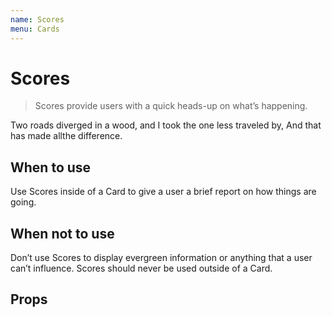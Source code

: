 ```yaml
---
name: Scores
menu: Cards
---
```



# Scores

> Scores provide users with a quick heads-up on what’s happening.

<Playground>
	<Card>
		<CardHeader title="Value of future appointments" />
		<CardBody>
			<p>
				Two roads diverged in a wood, and I took the one less traveled by, And
				that has made allthe difference.
			</p>
			<Scores
				scores={[
					{
						id: 1,
						label: 'Today',
						value: '$1,848'
					},
					{
						id: 2,
						label: 'This Week',
						value: '$5,778'
					},
					{
						id: 3,
						label: 'This Month',
						value: '$25,068'
					}
				]}
			/>
		</CardBody>
	</Card>
</Playground>

## When to use

Use Scores inside of a Card to give a user a brief report on how things are going.

## When not to use

Don’t use Scores to display evergreen information or anything that a user can’t influence. Scores should never be used outside of a Card.

## Props

<Props of={Scores} />
